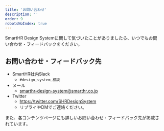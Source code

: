 ```yaml
---
title: 'お問い合わせ'
description: ''
order: 9
robotsNoIndex: true
---
```


SmartHR Design Systemに関して気づいたことがありましたら、いつでもお問い合わせ・フィードバックをください。

## お問い合わせ・フィードバック先
- SmartHR社内Slack
    -  `#design_system_相談`
- メール
    - smarthr-design-system@smarthr.co.jp
- Twitter
    - https://twitter.com/SHRDesignSystem
    - リプライやDMでご連絡ください。

また、各コンテンツページにも詳しいお問い合わせ・フィードバック先が掲載されています。

